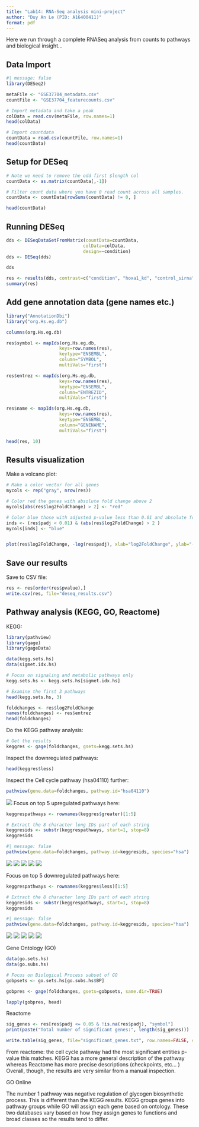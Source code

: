 ```yaml
---
title: "Lab14: RNA-Seq analysis mini-project"
author: "Duy An Le (PID: A16400411)"
format: pdf
---
```

Here we run through a complete RNASeq analysis from counts to pathways and biological insight... 

## Data Import
```r
#| message: false
library(DESeq2)

metaFile <- "GSE37704_metadata.csv"
countFile <- "GSE37704_featurecounts.csv"

# Import metadata and take a peak
colData = read.csv(metaFile, row.names=1)
head(colData)

# Import countdata
countData = read.csv(countFile, row.names=1)
head(countData)
```
## Setup for DESeq
```r
# Note we need to remove the odd first $length col
countData <- as.matrix(countData[,-1])

# Filter count data where you have 0 read count across all samples.
countData <- countData[rowSums(countData) != 0, ]

head(countData)
```

## Running DESeq
```r
dds <- DESeqDataSetFromMatrix(countData=countData,
                             colData=colData,
                             design=~condition)
dds <- DESeq(dds)
```
```r
dds
```

```r
res <- results(dds, contrast=c("condition", "hoxa1_kd", "control_sirna"))
summary(res)
```

## Add gene annotation data (gene names etc.)

```r
library("AnnotationDbi")
library("org.Hs.eg.db")

columns(org.Hs.eg.db)

res$symbol <- mapIds(org.Hs.eg.db,
                    keys=row.names(res), 
                    keytype="ENSEMBL",
                    column="SYMBOL",
                    multiVals="first")

res$entrez <- mapIds(org.Hs.eg.db,
                    keys=row.names(res),
                    keytype="ENSEMBL",
                    column="ENTREZID",
                    multiVals="first")

res$name <- mapIds(org.Hs.eg.db,
                    keys=row.names(res),
                    keytype="ENSEMBL",
                    column="GENENAME",
                    multiVals="first")

head(res, 10)
```

## Results visualization

Make a volcano plot:

```r
# Make a color vector for all genes
mycols <- rep("gray", nrow(res))

# Color red the genes with absolute fold change above 2
mycols[abs(res$log2FoldChange) > 2] <- "red"

# Color blue those with adjusted p-value less than 0.01 and absolute fold change more than 2
inds <- (res$padj < 0.01) & (abs(res$log2FoldChange) > 2 )
mycols[inds] <- "blue"


plot(res$log2FoldChange, -log(res$padj), xlab="log2FoldChange", ylab="-log(p-adj)", col=mycols, main="Differentially expressed genes of HOXA1 kd experiment")
```

## Save our results

Save to CSV file:

```r
res <- res[order(res$pvalue),]
write.csv(res, file="deseq_results.csv")
```

## Pathway analysis (KEGG, GO, Reactome)

KEGG: 
```r
library(pathview)
library(gage)
library(gageData)

data(kegg.sets.hs)
data(sigmet.idx.hs)

# Focus on signaling and metabolic pathways only
kegg.sets.hs <- kegg.sets.hs[sigmet.idx.hs]

# Examine the first 3 pathways
head(kegg.sets.hs, 3)
```

```r
foldchanges <- res$log2FoldChange
names(foldchanges) <- res$entrez
head(foldchanges)
```

Do the KEGG pathway analysis:
```r
# Get the results
keggres <- gage(foldchanges, gsets=kegg.sets.hs)
```

Inspect the downregulated pathways: 
```r
head(keggres$less)
```
Inspect the Cell cycle pathway (hsa04110) further:
```r
pathview(gene.data=foldchanges, pathway.id="hsa04110")
```
![](hsa04110.pathview.png)
Focus on top 5 upregulated pathways here: 
```r
keggrespathways <- rownames(keggres$greater)[1:5]

# Extract the 8 character long IDs part of each string
keggresids <- substr(keggrespathways, start=1, stop=8)
keggresids
```

```r
#| message: false
pathview(gene.data=foldchanges, pathway.id=keggresids, species="hsa")
```

![](hsa04640.pathview.png)
![](hsa04630.pathview.png)
![](hsa00140.pathview.png)
![](hsa04142.pathview.png)
![](hsa04330.pathview.png)

Focus on top 5 downregulated pathways here: 
```r
keggrespathways <- rownames(keggres$less)[1:5]

# Extract the 8 character long IDs part of each string
keggresids <- substr(keggrespathways, start=1, stop=8)
keggresids
```

```r
#| message: false
pathview(gene.data=foldchanges, pathway.id=keggresids, species="hsa")
```

![](hsa04110.pathview.png)
![](hsa03030.pathview.png)
![](hsa03013.pathview.png)
![](hsa03440.pathview.png)
![](hsa04114.pathview.png)

Gene Ontology (GO)
```r
data(go.sets.hs)
data(go.subs.hs)

# Focus on Biological Process subset of GO
gobpsets <- go.sets.hs[go.subs.hs$BP]

gobpres <- gage(foldchanges, gsets=gobpsets, same.dir=TRUE)

lapply(gobpres, head)
```

Reactome 
```r
sig_genes <- res[res$padj <= 0.05 & !is.na(res$padj), "symbol"]
print(paste("Total number of significant genes:", length(sig_genes)))

write.table(sig_genes, file="significant_genes.txt", row.names=FALSE, col.names=FALSE, quote=FALSE)
```

From reactome: the cell cycle pathway had the most significant entities p-value this matches. KEGG has a more general description of the pathway whereas Reactome has more precise descriptions (checkpoints, etc... ) Overall, though, the results are very similar from a manual inspection. 

GO Online

The number 1 pathway was negative regulation of glycogen biosynthetic process. This is different than the KEGG results. KEGG groups genes into pathway groups while GO will assign each gene based on ontology. These two databases vary based on how they assign genes to functions and broad classes so the results tend to differ. 
